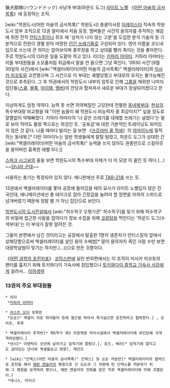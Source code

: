 猟犬部隊(ハウンドドック)
사냥개 부대(하운드 도그)
[[라이트 노벨]] 《[[어떤 마술의 금서목록]]》에 등장하는 조직.

[wiki:"학원도시(어떤 마술의 금서목록)" 학원도시] 총괄이사장 [[아레이스타]] 직속의 학원도시 암부 조직으로 12권 말미에서 처음 등장. 멤버들은 사건의 용의자를 추적하는 쾌감에 취한 전직 [[안티스킬]]이나 취조 때 '상처가 나지 않는 고문'을 도입한 분석 기술자 등 기본적으로 전원이 경멸 받아 마땅한 [[인간 쓰레기]]들로 구성되어 있다. 영어 이름을 코드네임으로 쓰는데 큰 의미는 없어보이며 중무장을 하고 상대를 빨리 죽이는 것을 좋아한다. 주로 학원도시의 더러운 일을 도맡아 하고 있다. 리더는 [[키하라 아마타]]. 키하라 아마타는 이들 부대원들을 소모품처럼 취급해서 말을 안 들으면 그냥 죽인다. '0930 사건'(9월 30일의 사건)에서 [wiki:"액셀러레이터(어떤 마술의 금서목록)" 액셀러레이터]와 [[미사카 미코토]]와 교전했으며 그 사건으로 이 부대는 궤멸당했고 부대로의 유지는 불가능해진 것으로 추측된다. 그 후 15권에서의 학원도시 내부의 암투로 인해 [[그룹]]을 제외한 나머지 집단들([[스쿨]], [[블록]], [[아이템]], [[멤버]])의 잔당과 합쳐져서 새로운 부대가 창설되어졌다고 한다.

이상하게도 엄청 약하다. 능력 못 쓰면 허약체질인 고딩한테 전멸한 [[동네북]]부대. [[현실]]의 특수부대랑 비교했을 때 "이딴 놈들이 왜 학원도시 비능력자 중 최강이지?" 싶을 정도로 얄짤없이 약해빠졌다. 키하라 아마타의 '너 같은 쓰레기를 대체할 쓰레기는 널렸다'는 말로 보아 적어도 물량 쪽으로는 최강인 듯. '공포감'에 대한 기본적인 트레이닝도 되어있지 않은 것 같다. 나올 때마다 발리는 걸 보면 《[[쓰르라미 울 적에]]》의 [[야마이누]]에 필적하는 동네북.[* 다만 야마이누는 일반 학생들에게 탈탈 털렸고, 하운드 도그가 상대한 건 [wiki:"액셀러레이터(어떤 마술의 금서목록)" 능력을 쓰지 않아도 권총만으로 스킬아웃을 쓸어버린 흉폭한 레벨 5다.]]

[[스파크 시그널]]의 꼴을 보면 학원도시의 특수부대 자체가 다 이 모양 이 꼴인 듯 하다.(…) ~~[[당나라 군대]]~~

사용하는 총기는 특정되어 있지 않다. 애니판에선 주로 [[TAR-21]]을 쓰는 듯.

13권에서 액셀러레이터를 쫓아 공장에 들어갔을 때의 묘사가 라이트 노벨답지 않은 진국인데, 애니메이션에선 롱 테이크로 잡아 긴장감을 늘려야 할 장면을 마하의 스피드로 넘겨버렸기 때문에 정말 별 거 아닌 집단으로 보인다.

[[학원도시의 도시전설]]에서 [wiki:"허수학구 오행기관" 허수학구]를 찾기 위해 허수학구의 비밀에 접근한 사람을 잡아다가 정보 수집을 위해 [[코렁탕]]을 먹인다는 '하운드 도그(수색부대)'는 이 부대가 잘못 알려진 것.

그들이 본편에서 남긴 것이라고는 공장에서 탈출한 1명의 생존자가 안티스킬의 앞에서 살해당함으로써 액셀러레이터를 살인 용의 수배범[* 말이 용의자지 죽인 사람 수만 보면 대량학살범이 맞기는 하지만.(...)]으로 만든 것뿐이다.

《[[어떤 과학의 초전자포]]》 [[코믹스판]]에 실린 번외편에서는 이 조직이 미사카 미코토의 팬티를 훔치기 위해 토키와다이 기숙사에 침입했으나 [[토키와다이 중학교 기숙사 사감]]에게 걸려서... [[이하생략]]

=== 13권의 주요 부대원들 ===
 * 리더
  *[[키하라 아마타]]

 * [[라스트 오더]] 포획반
  *오손[* 액셀이 차로 뛰어들어 등에 철근을 박아서 죽기싫으면 운전하라고 협박한다.] , 오라프, 루루

 * 액셀러레이터 추적반[* 제5학구 제3 자원재생 처리시설에서 액셀러레이터에 유인당해 각개격파당했다.] 
  *낸시[* 아랫턱이 샷건에 날라가고 압착기에 깔렸다.], 로드, 베라[* 압착기에 깔리고도 살아있는 낸시와 액셀을보고 멘붕], 케인즈

 * [wiki:"인덱스(어떤 마술의 금서목록)" 인덱스] 및 오손 처분반[* 액셀러레이터의 협박으로 운전을 해서 [[헤븐 캔슬러]]의 병원으로 간 오손과 그 차량에 탄 인덱스를 처분하기 위해 그 병원을 공격하려 했으나, 헤븐 캔슬러의 전화를 받은 직후 액셀러레이터에 의해 괴멸된다.]
  *데니스, 마이크
